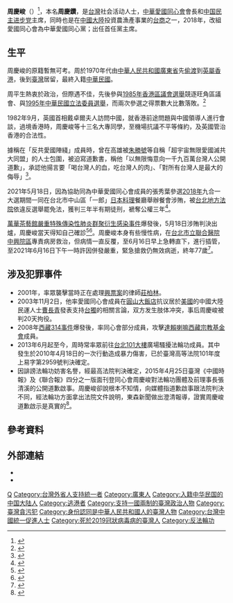 
{{Infobox_officeholder
| name = 周慶峻
| different name = 周慶鑽
| image name = 周慶峻.jpg
| width = 200px
| now = [[中華愛國同心會|中華愛國同心會]]會長
|office1             = [[中華愛國同心黨|中華愛國同心黨]]第1任[[主席|主席]]
|term_start1         = 2018年8月13日
|term_end1           = 
{{box|2021年6月16日}}
|predecessor1        = 首任
|successor1          = 空缺（會長兼黨主席）<br>張秀葉（秘書長，實質上的[[政黨領袖|領袖]]）
| period = 
| sex = 男
| Native place = 
| nationality  = {{ROC}}
| date of birth = {{birth date|1943|6|28}}
| party = [[中华爱国同心會|中华爱国同心會]]
| place of birth = 有爭議，暫無可考（有稱是{{ROC-1928}}[[广东省_(中华民国)|广东省]][[海丰县|海丰县]]）
|逝世日期 ={{death date and age|2021|6|16|1943|6|28}}
|逝世地點 = {{ROC}}[[台北市立聯合醫院中興院區|台北市立聯合醫院中興院區]]
| death_cause = [[嚴重特殊傳染性肺炎|嚴重特殊傳染性肺炎]]
| educate = 
| past = 
*[[中華愛國同心黨|中華愛國同心黨]]主席
*湖北同心聯發農業綜合開發有限公司董事長
}}
'''周慶峻'''（{{bd|1943年|6月28日|2021年|6月16日|catIdx=Chou}}）<ref>{{cite news |title=2020立委．台北市 |url=https://election.ltn.com.tw/2020/legislator/candidates/Taipei/106 |accessdate=2020-01-26 |work=自由時報 |archive-date=2020-01-26 |archive-url=https://web.archive.org/web/20200126050513/https://election.ltn.com.tw/2020/legislator/candidates/Taipei/106 |dead-url=no }}</ref>，本名'''周慶鑽'''，是[[台灣|台灣]]社会活动人士，[[中華愛國同心會|中華愛國同心會]]會長和[[中国民主进步党|中国民主进步党]]主席，同時也是在[[中國大陸|中國大陸]]投資農漁產事業的[[台商|台商]]之一，2018年，改組愛國同心會為中華愛國同心黨；出任首任黨主席。

==生平==
周慶峻的原籍暫無可考。周於1970年代由[[中華人民共和國|中華人民共和國]][[廣東省|廣東省]]先[[偷渡|偷渡]]到[[英屬香港|英屬香港]]，後到[[臺灣|臺灣]]居留，最終入籍[[中華民國|中華民國]]。

周平生熱衷於政治，但際遇不佳，先後參與[[1985年香港區議會選舉|1985年香港區議會選舉]]競逐旺角區議會、與[[1995年中華民國立法委員選舉|1995年中華民國立法委員選舉]]，而兩次參選之得票數大比數落敗。<ref>{{Cite news|url=https://tw.news.appledaily.com/forum/realtime/20170225/1063656|title=香港自決派的跨代交鋒──愛國同心會周慶峻身世解密|newspaper=[[蘋果日報_(台灣)|蘋果日報]]|author=[[黃之鋒|黃之鋒]]、[[敖卓軒|敖卓軒]]|accessdate=2018-11-17|language=zh-TW|archive-date=2019-10-16|archive-url=https://web.archive.org/web/20191016153724/https://tw.news.appledaily.com/forum/realtime/20170225/1063656|dead-url=no}}</ref>

1982年9月，英國首相戴卓爾夫人訪問中國，就香港前途問題與中國領導人進行會談，過境香港時，周慶峻等十三名大專同學，至機場抗議不平等條約，及英國管治香港的合法性。

據稱在「反共愛國陣綫」成員時，曾在高雄被[[朱勝號|朱勝號]]等自稱「超宇宙無限愛國滅共大同盟」的人士包圍，被迫寫道歉書，稱他「以無限悔意向一千九百萬台灣人公開道歉」，承認他揚言要「喝台灣人的血，吃台灣人的肉」、「對所有台灣人是最大的侮辱」<ref name="两个国民党">{{cite book |author=孫慶餘|title=《两个国民党》|date=1992|publisher=日知堂文化|location=台灣|language=zh-tw|isbn=}}</ref>。

2021年5月18日，因為協助同為中華愛國同心會成員的張秀葉參選[[2018年|2018年]]九合一大選期間一同在台北市中山區「一郎」[[日本料理|日本料理]]餐廳舉辦餐會涉賄，被[[台北地方法院|台北地方法院]]依違反選舉罷免法，獲判三年半有期徒刑，褫奪公權三年<ref>{{cite news|author1=王聖藜|newspaper=聯合報|title=中華愛國同心會涉賄選拉票　會長周慶峻判刑3年6月|url=https://udn.com/news/story/7321/5466031|date=2021-05-18|accessdate=2021-05-19|archive-date=2021-05-19|archive-url=https://web.archive.org/web/20210519104156/https://udn.com/news/story/7321/5466031|dead-url=no}}</ref>。

[[萬華茶藝館嚴重特殊傳染性肺炎群聚衍生感染事件|萬華茶藝館嚴重特殊傳染性肺炎群聚衍生感染事件]]爆發後，5月18日涉賄判決出爐，周慶峻當天得知自己確診<ref>{{cite news|title=台湾统派人士周庆峻因新冠去世|url=https://taiwan.huanqiu.com/article/43Z1aUBXWzO|date=2021-06-16|website=环球时报|accessdate=2021-06-18|archive-date=2021-06-29|archive-url=https://web.archive.org/web/20210629003043/https://taiwan.huanqiu.com/article/43Z1aUBXWzO|dead-url=no}}</ref><ref name="自由時報">{{cite news|title=看新聞才知病患是愛國同心會長 醫師驚曝他最後心願」|url=https://news.ltn.com.tw/news/life/breakingnews/3573699|date=2021-06-16|website=自由時報|accessdate=2021-06-17|archive-date=2021-06-28|archive-url=https://web.archive.org/web/20210628140655/https://news.ltn.com.tw/news/life/breakingnews/3573699|dead-url=no}}</ref>。周慶峻本身有些慢性病，在[[台北市立聯合醫院中興院區|台北市立聯合醫院中興院區]]專責病房救治，但病情一直反覆，至6月16日早上急轉直下，進行插管，至2021年6月16日下午一時許因併發嚴重，緊急搶救仍無效病逝，終年77歲<ref>{{cite news|title=愛國同心會會長周慶峻染疫病逝　新黨發言人批「政府殺人」|url=https://tw.appledaily.com/local/20210616/D2D3UDIDXFB2ZK6C6GLRCIJDZM/|date=2021-06-16|author=郭芷余、王吟芳、許稚佳|website=蘋果新聞網|accessdate=2021-06-16|archive-date=2021-06-28|archive-url=https://web.archive.org/web/20210628060255/https://tw.appledaily.com/local/20210616/D2D3UDIDXFB2ZK6C6GLRCIJDZM/|dead-url=no}}</ref>。

==涉及犯罪事件==
*2001年，率眾襲擊當時正在處理[[興票案|興票案]]的律師[[莊柏林|莊柏林]]。
*2003年11月2日，他率愛國同心會成員在[[圓山大飯店|圓山大飯店]]抗议居於[[美國|美國]]的中國大陸民運人士[[曹長青|曹長青]]發表支持[[台獨|台獨]]的相關言論，双方发生肢体冲突，事后周慶峻被判20天拘役。
*2008年[[西藏|西藏]][[314事件|314事件]]爆發後，率同心會部分成員，攻擊[[達賴喇嘛西藏宗教基金會|達賴喇嘛西藏宗教基金會]]成員。
*2013年6月起至今，周時常率眾前往[[台北101大樓|台北101大樓]]廣場騷擾法輪功成員。其中發生於2010年4月18日的一次行動造成暴力傷害，已於臺灣高等法院101年度上易字第2959號判決確定。
*因誹謗法輪功妨害名譽，經最高法院判決確定，2015年4月25日臺灣《中國時報》及《聯合報》四分之一版面刊登同心會周慶峻對法輪功團體及前理事長張清溪的公開道歉啟事。周慶峻卻說根本不知情，向媒體指道歉啟事跟法院判決不同，經法輪功方面拿出法院文件說明，東森新聞做出澄清報導，證實周慶峻道歉啟示是真實的<ref name=TTV0430>{{cite news|title=官司打贏了！ 愛國同心會需向法輪功道歉|url=https://www.youtube.com/watch?v=DGcXMWphDXc|agency=東森電視新聞台|date=2015-04-30|accessdate=2015-06-18|archive-date=2015-12-06|archive-url=https://web.archive.org/web/20151206213736/https://www.youtube.com/watch?v=DGcXMWphDXc|dead-url=no}}</ref>。

==參考資料==
{{reflist}}

==外部連結==
*{{facebook|100008810142134}}
*{{youtube|channel=UCs6FECQWXHvP12OKHBmJr1g}}

{{DEFAULTSORT: Zhou}}
[[Category:周姓|Q]]
[[Category:台灣外省人支持統一者|Category:台灣外省人支持統一者]]
[[Category:廣東人|Category:廣東人]]
[[Category:入籍中华民国的中国大陆人|Category:入籍中华民国的中国大陆人]]
[[Category:逃港者|Category:逃港者]]
[[Category:支持一國兩制的臺灣政治人物|Category:支持一國兩制的臺灣政治人物]]
[[Category:臺灣貪污犯|Category:臺灣貪污犯]]
[[Category:身份認同是中華人民共和國人的臺灣人物|Category:身份認同是中華人民共和國人的臺灣人物]]
[[Category:台灣中國統一促進人士|Category:台灣中國統一促進人士]]
[[Category:死於2019冠狀病毒病的臺灣人|Category:死於2019冠狀病毒病的臺灣人]]
[[Category:反法輪功|Category:反法輪功]]